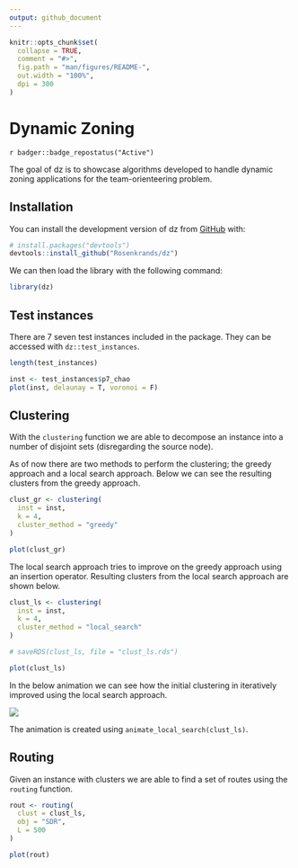 ```yaml
---
output: github_document
---
```


<!-- README.md is generated from README.Rmd. Please edit that file -->

```r
knitr::opts_chunk$set(
  collapse = TRUE,
  comment = "#>",
  fig.path = "man/figures/README-",
  out.width = "100%",
  dpi = 300
)
```

# Dynamic Zoning

<!-- badges: start -->
`r badger::badge_repostatus("Active")`
<!-- badges: end -->

The goal of dz is to showcase algorithms developed to handle dynamic zoning applications for the team-orienteering problem.

## Installation

You can install the development version of dz from [GitHub](https://github.com/) with:

``` r
# install.packages("devtools")
devtools::install_github("Rosenkrands/dz")
```

We can then load the library with the following command:

```r
library(dz)
```


## Test instances

There are 7 seven test instances included in the package.
They can be accessed with `dz::test_instances`.
```r
length(test_instances)
```

```r
inst <- test_instances$p7_chao 
plot(inst, delaunay = T, voronoi = F)
```

## Clustering

With the `clustering` function we are able to decompose an instance into a number of disjoint sets (disregarding the source node).

As of now there are two methods to perform the clustering; the greedy approach and a local search approach.
Below we can see the resulting clusters from the greedy approach.

```r
clust_gr <- clustering(
  inst = inst,
  k = 4,
  cluster_method = "greedy"
)

plot(clust_gr)
```


The local search approach tries to improve on the greedy approach using an insertion operator.
Resulting clusters from the local search approach are shown below.

```r
clust_ls <- clustering(
  inst = inst,
  k = 4,
  cluster_method = "local_search"
)

# saveRDS(clust_ls, file = "clust_ls.rds")

plot(clust_ls)
```

In the below animation we can see how the initial clustering in iteratively improved using the local search approach.

![](local_search_animation.gif)

The animation is created using `animate_local_search(clust_ls)`.

## Routing

Given an instance with clusters we are able to find a set of routes using the `routing` function.

```r
rout <- routing(
  clust = clust_ls,
  obj = "SDR",
  L = 500
)

plot(rout)
```
